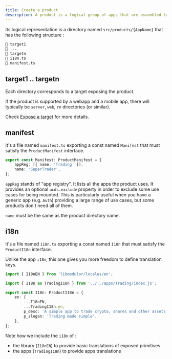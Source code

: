 ```yaml
---
title: Create a product
description: A product is a logical group of apps that are assembled together. It's simply what end users know and use.
---
```


Its logical representation is a directory named `src/products/{AppName}` that has the following structure :

```sh
📁 target1
📁 ...
📁 targetn
📄 i18n.ts
📄 manifest.ts
```

## target1 .. targetn

Each directory corresponds to a target exposing the product.

If the product is supported by a webapp and a mobile app, there will typically be `server`, `web`, `rn` directories (or similar).

Check [Expose a target](./expose-target) for more details.

## manifest

It's a file named `manifest.ts` exporting a const named `Manifest` that must satisfy the `ProductManifest` interface.

```typescript title="manifest.ts"
export const Manifest: ProductManifest = {
    appReg: [{ name: 'Trading' }],
    name: 'SuperTrader',
};
```

`appReg` stands of "app registry". It lists all the apps the product uses.
It provides an optional `ucds.exclude` property in order to exclude some use cases for being mounted.
This is particularly useful when you have a generic app (e.g. `Auth`) providing a large range of use cases,
but some products don't need all of them.

`name` must be the same as the product directory name.

## i18n

It's a file named `i18n.ts` exporting a const named `I18n` that must satisfy the `ProductI18n` interface.

Unlike the app `i18n`, this one gives you more freedom to define translation keys.

```typescript title="i18n.ts"
import { I18nEN } from 'libmodulor/locales/en';

import { I18n as TradingI18n } from '../../apps/Trading/index.js';

export const I18n: ProductI18n = {
    en: {
        ...I18nEN,
        ...TradingI18n.en,
        p_desc: 'A simple app to trade crypto, shares and other assets',
        p_slogan: 'Trading made simple',
    },
};
```

Note how we include the `i18n` of :

- the library (`I18nEN`) to provide basic translations of exposed primitives
- the apps (`TradingI18n`) to provide apps translations
